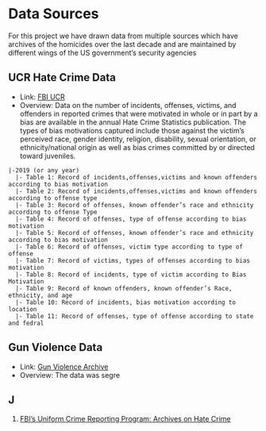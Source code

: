 # Data Sources

For this project we have drawn data from multiple sources which have archives of the homicides over the last decade and are maintained by different wings of the US government's security agencies

## UCR Hate Crime Data

- Link: [FBI UCR](https://ucr.fbi.gov/hate-crime)
- Overview: Data on the number of incidents, offenses, victims, and offenders in reported crimes that were motivated in whole or in part by a bias are available in the annual Hate Crime Statistics publication. The types of bias motivations captured include those against the victim’s perceived race, gender identity, religion, disability, sexual orientation, or ethnicity/national origin as well as bias crimes committed by or directed toward juveniles.

```
|-2019 (or any year)
  |- Table 1: Record of incidents,offenses,victims and known offenders according to bias motivation
  |- Table 2: Record of incidents,offenses,victims and known offenders according to offense type
  |- Table 3: Record of offenses, known offender’s race and ethnicity according to offense Type
  |- Table 4: Record of offenses, type of offense according to bias motivation
  |- Table 5: Record of offenses, known offender’s race and ethnicity according to bias motivation
  |- Table 6: Record of offenses, victim type according to type of offense
  |- Table 7: Record of victims, types of offenses according to bias motivation
  |- Table 8: Record of incidents, type of victim according to Bias Motivation
  |- Table 9: Record of known offenders, known offender’s Race, ethnicity, and age
  |- Table 10: Record of incidents, bias motivation according to location
  |- Table 11: Record of offenses, type of offense according to state and fedral
```

## Gun Violence Data

- Link: [Gun Violence Archive](https://www.gunviolencearchive.org/reports)
- Overview: The data was segre

## J

1. [FBI's Uniform Crime Reporting Program: Archives on Hate Crime]()

